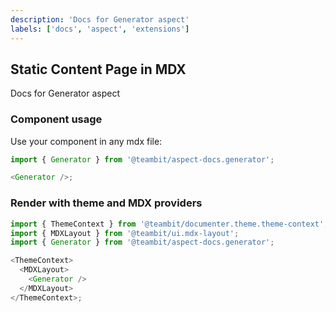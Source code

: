 ```yaml
---
description: 'Docs for Generator aspect'
labels: ['docs', 'aspect', 'extensions']
---
```



## Static Content Page in MDX

Docs for Generator aspect

### Component usage

Use your component in any mdx file:

```js
import { Generator } from '@teambit/aspect-docs.generator';

<Generator />;
```

### Render with theme and MDX providers

```js
import { ThemeContext } from '@teambit/documenter.theme.theme-context';
import { MDXLayout } from '@teambit/ui.mdx-layout';
import { Generator } from '@teambit/aspect-docs.generator';

<ThemeContext>
  <MDXLayout>
    <Generator />
  </MDXLayout>
</ThemeContext>;
```
